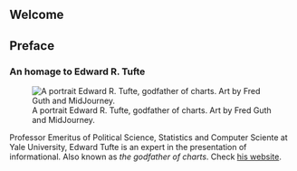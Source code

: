 :::{.content-hidden when-format="pdf"}:::
# Welcome
:::
:::{.content-hidden when-format="html"}:::
# Preface
:::

### An homage to Edward R. Tufte 
![A portrait Edward R. Tufte, godfather of charts. Art by Fred Guth and MidJourney.](/Images/et_midjourney_transparent.png){.column-margin}

Professor Emeritus of Political Science, Statistics and Computer Sciente at Yale University, Edward Tufte is an expert in the presentation of informational. Also known as *the godfather of charts*. Check [his website](https://www.edwardtufte.com/tufte/).

